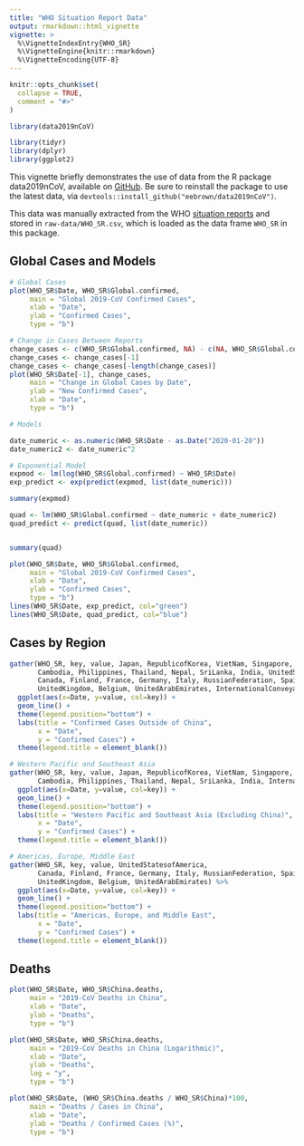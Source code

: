 ```yaml
---
title: "WHO Situation Report Data"
output: rmarkdown::html_vignette
vignette: >
  %\VignetteIndexEntry{WHO_SR}
  %\VignetteEngine{knitr::rmarkdown}
  %\VignetteEncoding{UTF-8}
---
```


```r
knitr::opts_chunk$set(
  collapse = TRUE,
  comment = "#>"
)
```

```r
library(data2019nCoV)

library(tidyr)
library(dplyr)
library(ggplot2)
```

This vignette briefly demonstrates the use of data from the R package data2019nCoV, available on [GitHub](https://github.com/eebrown/data2019nCoV). Be sure to reinstall the package to use the latest data, via `devtools::install_github("eebrown/data2019nCoV")`. 

This data was manually extracted from the WHO [situation reports]( https://www.who.int/emergencies/diseases/novel-coronavirus-2019/situation-reports) and stored in `raw-data/WHO_SR.csv`, which is loaded as the data frame `WHO_SR` in this package.

## Global Cases and Models

```r

# Global Cases
plot(WHO_SR$Date, WHO_SR$Global.confirmed, 
     main = "Global 2019-CoV Confirmed Cases",
     xlab = "Date",
     ylab = "Confirmed Cases",
     type = "b")

# Change in Cases Between Reports
change_cases <- c(WHO_SR$Global.confirmed, NA) - c(NA, WHO_SR$Global.confirmed)
change_cases <- change_cases[-1]
change_cases <- change_cases[-length(change_cases)]
plot(WHO_SR$Date[-1], change_cases,
     main = "Change in Global Cases by Date",
     ylab = "New Confirmed Cases",
     xlab = "Date",
     type = "b")

# Models

date_numeric <- as.numeric(WHO_SR$Date - as.Date("2020-01-20"))
date_numeric2 <- date_numeric^2

# Exponential Model
expmod <- lm(log(WHO_SR$Global.confirmed) ~ WHO_SR$Date)
exp_predict <- exp(predict(expmod, list(date_numeric)))

summary(expmod)

quad <- lm(WHO_SR$Global.confirmed ~ date_numeric + date_numeric2)
quad_predict <- predict(quad, list(date_numeric))


summary(quad)

plot(WHO_SR$Date, WHO_SR$Global.confirmed, 
     main = "Global 2019-CoV Confirmed Cases",
     xlab = "Date",
     ylab = "Confirmed Cases",
     type = "b")
lines(WHO_SR$Date, exp_predict, col="green") 
lines(WHO_SR$Date, quad_predict, col="blue")

```

## Cases by Region

```r
gather(WHO_SR, key, value, Japan, RepublicofKorea, VietNam, Singapore, Australia, Malaysia, 
       Cambodia, Philippines, Thailand, Nepal, SriLanka, India, UnitedStatesofAmerica, 
       Canada, Finland, France, Germany, Italy, RussianFederation, Spain, Sweden, 
       UnitedKingdom, Belgium, UnitedArabEmirates, InternationalConveyance) %>%
  ggplot(aes(x=Date, y=value, col=key)) +
  geom_line() +
  theme(legend.position="bottom") +
  labs(title = "Confirmed Cases Outside of China",
       x = "Date", 
       y = "Confirmed Cases") +
  theme(legend.title = element_blank())

# Western Pacific and Southeast Asia
gather(WHO_SR, key, value, Japan, RepublicofKorea, VietNam, Singapore, Australia, Malaysia, 
       Cambodia, Philippines, Thailand, Nepal, SriLanka, India, InternationalConveyance) %>%
  ggplot(aes(x=Date, y=value, col=key)) +
  geom_line() +
  theme(legend.position="bottom") +
  labs(title = "Western Pacific and Southeast Asia (Excluding China)",
       x = "Date", 
       y = "Confirmed Cases") +
  theme(legend.title = element_blank())

# Americas, Europe, Middle East
gather(WHO_SR, key, value, UnitedStatesofAmerica, 
       Canada, Finland, France, Germany, Italy, RussianFederation, Spain, Sweden, 
       UnitedKingdom, Belgium, UnitedArabEmirates) %>%
  ggplot(aes(x=Date, y=value, col=key)) +
  geom_line() +
  theme(legend.position="bottom") +
  labs(title = "Americas, Europe, and Middle East",
       x = "Date", 
       y = "Confirmed Cases") +
  theme(legend.title = element_blank())
```

## Deaths

```r
plot(WHO_SR$Date, WHO_SR$China.deaths,
     main = "2019-CoV Deaths in China",
     xlab = "Date",
     ylab = "Deaths",
     type = "b")

plot(WHO_SR$Date, WHO_SR$China.deaths,
     main = "2019-CoV Deaths in China (Logarithmic)",
     xlab = "Date",
     ylab = "Deaths",
     log = "y",
     type = "b")

plot(WHO_SR$Date, (WHO_SR$China.deaths / WHO_SR$China)*100,
     main = "Deaths / Cases in China",
     xlab = "Date",
     ylab = "Deaths / Confirmed Cases (%)",
     type = "b")
```
